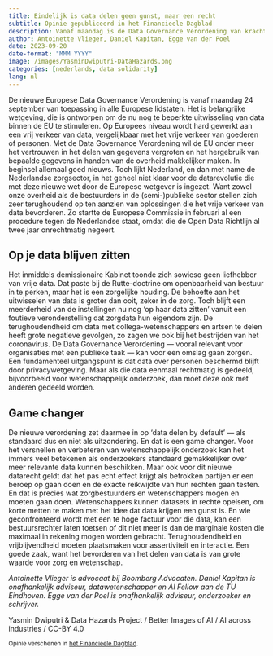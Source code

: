 ```yaml
---
title: Eindelijk is data delen geen gunst, maar een recht
subtitle: Opinie gepubliceerd in het Financieele Dagblad
description: Vanaf maandag is de Data Governance Verordening van kracht. Data delen, bijvoorbeeld onder wetenschappers, moet de standaard worden. Wetenschappers moeten zich assertief opstellen en desnoods hulp van de rechter inroepen.
author: Antoinette Vlieger, Daniel Kapitan, Egge van der Poel
date: 2023-09-20
date-format: "MMM YYYY"
image: /images/YasminDwiputri-DataHazards.png
categories: [nederlands, data solidarity]
lang: nl
---
```


De nieuwe Europese Data Governance Verordening is vanaf maandag 24 september van toepassing in alle Europese lidstaten. Het is belangrijke wetgeving, die is ontworpen om de nu nog te beperkte uitwisseling van data binnen de EU te stimuleren. Op Europees niveau wordt hard gewerkt aan een vrij verkeer van data, vergelijkbaar met het vrije verkeer van goederen of personen. Met de Data Governance Verordening wil de EU onder meer het vertrouwen in het delen van gegevens vergroten en het hergebruik van bepaalde gegevens in handen van de overheid makkelijker maken. In beginsel allemaal goed nieuws.
Toch lijkt Nederland, en dan met name de Nederlandse zorgsector, in het geheel niet klaar voor de datarevolutie die met deze nieuwe wet door de Europese wetgever is ingezet. Want zowel onze overheid als de bestuurders in de (semi-)publieke sector stellen zich zeer terughoudend op ten aanzien van oplossingen die het vrije verkeer van data bevorderen. Zo startte de Europese Commissie in februari al een procedure tegen de Nederlandse staat, omdat die de Open Data Richtlijn al twee jaar onrechtmatig negeert.


## Op je data blijven zitten

Het inmiddels demissionaire Kabinet toonde zich sowieso geen liefhebber van vrije data. Dat paste bij de Rutte-doctrine om openbaarheid van bestuur in te perken, maar het is een zorgelijke houding. De behoefte aan het uitwisselen van data is groter dan ooit, zeker in de zorg. Toch blijft een meerderheid van de instellingen nu nog ‘op haar data zitten’ vanuit een foutieve veronderstelling dat zorgdata hun eigendom zijn. De terughoudendheid om data met collega-wetenschappers en artsen te delen heeft grote negatieve gevolgen, zo zagen we ook bij het bestrijden van het coronavirus.
De Data Governance Verordening — vooral relevant voor organisaties met een publieke taak — kan voor een omslag gaan zorgen. Een fundamenteel uitgangspunt is dat data over personen beschermd blijft door privacywetgeving. Maar als die data eenmaal rechtmatig is gedeeld, bijvoorbeeld voor wetenschappelijk onderzoek, dan moet deze ook met anderen gedeeld worden.


## Game changer

De nieuwe verordening zet daarmee in op 'data delen by default' — als standaard dus en niet als uitzondering. En dat is een game changer. Voor het versnellen en verbeteren van wetenschappelijk onderzoek kan het immers veel betekenen als onderzoekers standaard gemakkelijker over meer relevante data kunnen beschikken.
Maar ook voor dit nieuwe datarecht geldt dat het pas echt effect krijgt als betrokken partijen er een beroep op gaan doen en de exacte reikwijdte van hun rechten gaan testen. En dat is precies wat zorgbestuurders en wetenschappers mogen en moeten gaan doen.
Wetenschappers kunnen datasets in rechte opeisen, om korte metten te maken met het idee dat data krijgen een gunst is. En wie geconfronteerd wordt met een te hoge factuur voor die data, kan een bestuursrechter laten toetsen of dit niet meer is dan de marginale kosten die maximaal in rekening mogen worden gebracht.
Terughoudendheid en vrijblijvendheid moeten plaatsmaken voor assertiviteit en interactie. Een goede zaak, want het bevorderen van het delen van data is van grote waarde voor zorg en wetenschap.

_Antoinette Vlieger is advocaat bij Boomberg Advocaten. Daniel Kapitan is onafhankelijk adviseur, datawetenschapper en AI Fellow aan de TU Eindhoven. Egge van der Poel is onafhankelijk adviseur, onderzoeker en schrijver._

Yasmin Dwiputri & Data Hazards Project / Better Images of AI / AI across industries / CC-BY 4.0

<small class="text-muted">Opinie verschenen in <a href=https://edata.nl/2022/02/01/column-dromen-over-open-data-en-algoritmes/>het Financieele Dagblad</a>.</small>
